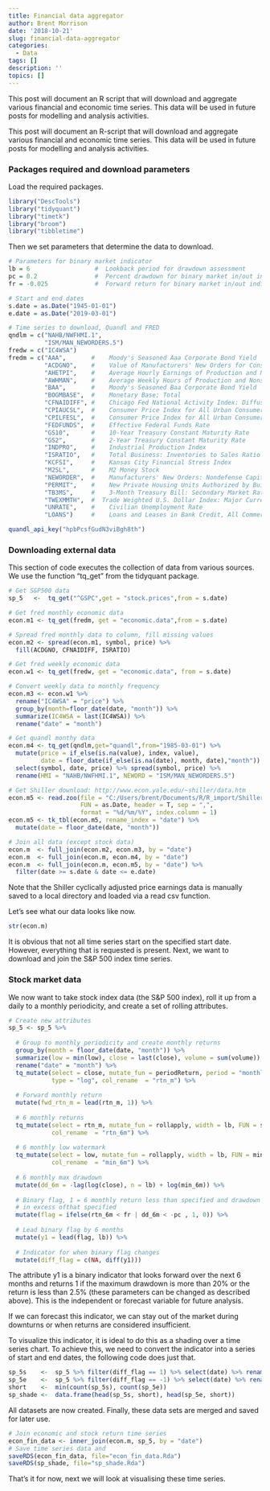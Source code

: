```yaml
---
title: Financial data aggregator
author: Brent Morrison
date: '2018-10-21'
slug: financial-data-aggregator
categories:
  - Data
tags: []
description: ''
topics: []
---
```


This post will document an R script that will download and aggregate various financial and economic time series. This data will be used in future posts for modelling and analysis activities.  

This post will document an R-script that will download and aggregate various financial and economic time series. This data will be used in future posts for modelling and analysis activities.  


### Packages required and download parameters


Load the required packages.
```r
library("DescTools")
library("tidyquant")
library("timetk")
library("broom")
library("tibbletime")
```


Then we set parameters that determine the data to download.
```r
# Parameters for binary market indicator
lb = 6                  #  Lookback period for drawdown assessment
pc = 0.2                #  Percent drawdown for binary market in/out indicator cutoff
fr = -0.025             #  Forward return for binary market in/out indicator cutoff

# Start and end dates
s.date = as.Date("1945-01-01")
e.date = as.Date("2019-03-01")

# Time series to download, Quandl and FRED
qndlm = c("NAHB/NWFHMI.1",
          "ISM/MAN_NEWORDERS.5")
fredw = c("IC4WSA")
fredm = c("AAA",       #	Moody's Seasoned Aaa Corporate Bond Yield
          "ACDGNO",    #	Value of Manufacturers' New Orders for Consumer Goods: Consumer
          "AHETPI",    #	Average Hourly Earnings of Production and Nonsupervisory Employees:
          "AWHMAN",    #	Average Weekly Hours of Production and Nonsupervisory Employees:
          "BAA",       #	Moody's Seasoned Baa Corporate Bond Yield
          "BOGMBASE",  #	Monetary Base; Total
          "CFNAIDIFF", #	Chicago Fed National Activity Index: Diffusion Index
          "CPIAUCSL",  #	Consumer Price Index for All Urban Consumers: All Items
          "CPILFESL",  #	Consumer Price Index for All Urban Consumers: All Items Less Food and
          "FEDFUNDS",  #	Effective Federal Funds Rate
          "GS10",      #	10-Year Treasury Constant Maturity Rate
          "GS2",       #	2-Year Treasury Constant Maturity Rate
          "INDPRO",    #	Industrial Production Index
          "ISRATIO",   #	Total Business: Inventories to Sales Ratio
          "KCFSI",     #	Kansas City Financial Stress Index
          "M2SL",      #	M2 Money Stock
          "NEWORDER",  #	Manufacturers' New Orders: Nondefense Capital Goods Excluding Aircraft
          "PERMIT",    #	New Private Housing Units Authorized by Building Permits
          "TB3MS",     #	3-Month Treasury Bill: Secondary Market Rate
          "TWEXMMTH",  #  Trade Weighted U.S. Dollar Index: Major Currencies
          "UNRATE",    #	Civilian Unemployment Rate
          "LOANS")     #	Loans and Leases in Bank Credit, All Commercial Banks 
```

```r
quandl_api_key("hpbPcsfGudN3viBgh8th")
```

### Downloading external data

This section of code executes the collection of data from various sources. We use the function "tq_get" from the tidyquant package.
```r
# Get S&P500 data
sp_5   <-  tq_get("^GSPC",get = "stock.prices",from = s.date)

# Get fred monthly economic data
econ.m1 <- tq_get(fredm, get = "economic.data",from = s.date)

# Spread fred monthly data to column, fill missing values
econ.m2 <- spread(econ.m1, symbol, price) %>% 
  fill(ACDGNO, CFNAIDIFF, ISRATIO)

# Get fred weekly economic data
econ.w1 <- tq_get(fredw, get = "economic.data", from = s.date)

# Convert weekly data to monthly frequency
econ.m3 <- econ.w1 %>% 
  rename("IC4WSA" = "price") %>%
  group_by(month=floor_date(date, "month")) %>% 
  summarize(IC4WSA = last(IC4WSA)) %>%
  rename("date" = "month") 

# Get quandl monthy data
econ.m4 <- tq_get(qndlm,get="quandl",from="1985-03-01") %>%
  mutate(price = if_else(is.na(value), index, value), 
         date = floor_date(if_else(is.na(date), month, date),"month")) %>%
  select(symbol, date, price) %>% spread(symbol, price) %>%
  rename(HMI = "NAHB/NWFHMI.1", NEWORD = "ISM/MAN_NEWORDERS.5") 

# Get Shiller download: http://www.econ.yale.edu/~shiller/data.htm
econ.m5 <- read.zoo(file = "C:/Users/brent/Documents/R/R_import/Shiller.csv",
                    FUN = as.Date, header = T, sep = ",", 
                    format = "%d/%m/%Y", index.column = 1)
econ.m5 <- tk_tbl(econ.m5, rename_index = "date") %>% 
  mutate(date = floor_date(date, "month"))

# Join all data (except stock data)
econ.m  <- full_join(econ.m2, econ.m3, by = "date")
econ.m  <- full_join(econ.m, econ.m4, by = "date")
econ.m  <- full_join(econ.m, econ.m5, by = "date") %>% 
  filter(date >= s.date & date <= e.date)
```
Note that the Shiller cyclically adjusted price earnings data is manually saved to a local directory and loaded via a read csv function.

Let's see what our data looks like now.
```r
str(econ.m)
```
It is obvious that not all time series start on the specified start date. However, everything that is requested is present. Next, we want to download and join the S&P 500 index time series.

### Stock market data

We now want to take stock index data (the S&P 500 index), roll it up from a daily to a monthly periodicity, and create a set of rolling attributes.
```r
# Create new attributes
sp_5 <- sp_5 %>% 
  
  # Group to monthly periodicity and create monthly returns
  group_by(month = floor_date(date, "month")) %>%
  summarize(low = min(low), close = last(close), volume = sum(volume)) %>%
  rename("date" = "month") %>% 
  tq_mutate(select = close, mutate_fun = periodReturn, period = "monthly", 
            type = "log", col_rename  = "rtn_m") %>%
  
  # Forward monthly return
  mutate(fwd_rtn_m = lead(rtn_m, 1)) %>% 
  
  # 6 monthly returns
  tq_mutate(select = rtn_m, mutate_fun = rollapply, width = lb, FUN = sum, 
            col_rename  = "rtn_6m") %>%
  
  # 6 monthly low watermark
  tq_mutate(select = low, mutate_fun = rollapply, width = lb, FUN = min, 
            col_rename  = "min_6m") %>%
  
  # 6 monthly max drawdown
  mutate(dd_6m = -lag(log(close), n = lb) + log(min_6m)) %>%
  
  # Binary flag, 1 = 6 monthly return less than specified and drawdown in
  # in excess ofthat specified 
  mutate(flag = ifelse(rtn_6m < fr | dd_6m < -pc , 1, 0)) %>%
  
  # Lead binary flag by 6 months
  mutate(y1 = lead(flag, lb)) %>%
  
  # Indicator for when binary flag changes
  mutate(diff_flag = c(NA, diff(y1)))
```

The attribute y1 is a binary indicator that looks forward over the next 6 months and returns 1 if the maximum drawdown is more than 20% or the return is less than 2.5% (these parameters can be changed as described above). This is the independent or forecast variable for future analysis.

If we can forecast this indicator, we can stay out of the market during downturns or when returns are considered insufficient.

To visualize this indicator, it is ideal to do this as a shading over a time series chart. To achieve this, we need to convert the indicator into a series of start and end dates, the following code does just that.
```r
sp_5s    <-  sp_5 %>% filter(diff_flag == 1) %>% select(date) %>% rename(start = date)
sp_5e    <-  sp_5 %>% filter(diff_flag == -1) %>% select(date) %>% rename(end = date)
short    <-  min(count(sp_5s), count(sp_5e))
sp_shade <-  data.frame(head(sp_5s, short), head(sp_5e, short))
```

All datasets are now created. Finally, these data sets are merged and saved for later use.
```r
# Join economic and stock return time series
econ_fin_data <- inner_join(econ.m, sp_5, by = "date")
# Save time series data and 
saveRDS(econ_fin_data, file="econ_fin_data.Rda")
saveRDS(sp_shade, file="sp_shade.Rda")
```
That's it for now, next we will look at visualising these time series.